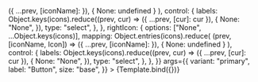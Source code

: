 

<Meta title="atoms/Button" component={Button} />


<Canvas>
  <Story
    name="Button"
    argTypes={{
      // hides ref property from controls, causes an error to occur
      as: {
        table: {
          disable: true,
        },
      },
      leftIcon: {
        options: ["None", ...Object.keys(icons)],
        mapping: Object.entries(icons).reduce(
          (prev, [iconName, Icon]) => ({ ...prev, [iconName]: <Icon /> }),
          { None: undefined }
        ),
        control: {
          labels: Object.keys(icons).reduce((prev, cur) => ({ ...prev, [cur]: cur }), {
            None: "None",
          }),
          type: "select",
        },
      },
      rightIcon: {
        options: ["None", ...Object.keys(icons)],
        mapping: Object.entries(icons).reduce(
          (prev, [iconName, Icon]) => ({ ...prev, [iconName]: <Icon /> }),
          { None: undefined }
        ),
        control: {
          labels: Object.keys(icons).reduce((prev, cur) => ({ ...prev, [cur]: cur }), {
            None: "None",
          }),
          type: "select",
        },
      },
    }}
    args={{
      variant: "primary",
      label: "Button",
      size: "base",
    }}
  >
    {Template.bind({})}
  </Story>
</Canvas>
